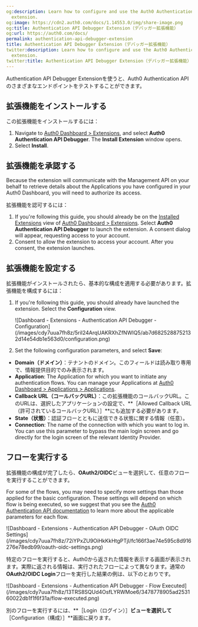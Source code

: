 ```yaml
---
og:description: Learn how to configure and use the Auth0 Authentication API Debugger
  extension.
og:image: https://cdn2.auth0.com/docs/1.14553.0/img/share-image.png
og:title: Authentication API Debugger Extension（デバッガー拡張機能）
og:url: https://auth0.com/docs/
permalink: authentication-api-debugger-extension
title: Authentication API Debugger Extension（デバッガー拡張機能）
twitter:description: Learn how to configure and use the Auth0 Authentication API Debugger
  extension.
twitter:title: Authentication API Debugger Extension（デバッガー拡張機能）
---
```


Authentication API Debugger Extensionを使うと、Auth0 Authentication APIのさまざまなエンドポイントをテストすることができます。

## 拡張機能をインストールする

この拡張機能をインストールするには：

1. Navigate to [Auth0 Dashboard > Extensions](https://manage.auth0.com/#/extensions), and select **Auth0 Authentication API Debugger**. The **Install Extension** window opens.
2. Select **Install**.

## 拡張機能を承認する

Because the extension will communicate with the <Tooltip tip="Management API: A product to allow customers to perform administrative tasks." cta="View Glossary" href="/docs/glossary?term=Management+API">Management API</Tooltip> on your behalf to retrieve details about the Applications you have configured in your <Tooltip tip="Auth0 Dashboard: Auth0's main product to configure your services." cta="View Glossary" href="/docs/glossary?term=Auth0+Dashboard">Auth0 Dashboard</Tooltip>, you will need to authorize its access.

拡張機能を認可するには：

1. If you're following this guide, you should already be on the [Installed Extensions](https://manage.auth0.com/#/extensions) view of [Auth0 Dashboard > Extensions](https://manage.auth0.com/#/extensions). Select **Auth0 Authentication API Debugger** to launch the extension. A consent dialog will appear, requesting access to your account.
2. Consent to allow the extension to access your account. After you consent, the extension launches.

## 拡張機能を設定する

拡張機能がインストールされたら、基本的な構成を適用する必要があります。拡張機能を構成するには：

1. If you're following this guide, you should already have launched the extension. Select the **Configuration** view.

   <Frame>![Dashboard - Extensions - Authentication API Debugger - Configuration](/images/cdy7uua7fh8z/5riI24ArqUAKRXhZfNWIQ5/ab7d6825288752132d14e54db1e563d0/configuration.png)</Frame>
2. Set the following configuration parameters, and select **Save**:

* **Domain（ドメイン）**：テナントのドメイン。このフィールドは読み取り専用で、情報提供目的でのみ表示されます。
* **Application**: The Application for which you want to initiate any authentication flows. You can manage your Applications at [Auth0 Dashboard > Applications > Applications](https://manage.auth0.com/#/applications).
* **Callback URL（コールバックURL）**：この拡張機能のコールバックURL。このURLは、選択したアプリケーションの設定で、**［Allowed Callback URL（許可されているコールバックURL）］**にも追加する必要があります。
* **State（状態）**：認証フローとともに送信できる状態に関する情報（任意）。
* **Connection**: The name of the connection with which you want to log in. You can use this parameter to bypass the main login screen and go directly for the login screen of the relevant <Tooltip tip="Identity Provider (IdP): Service that stores and manages digital identities." cta="View Glossary" href="/docs/glossary?term=Identity+Provider">Identity Provider</Tooltip>.

## フローを実行する

拡張機能の構成が完了したら、**OAuth2/OIDC**ビューを選択して、任意のフローを実行することができます。

<Callout icon="file-lines" color="#0EA5E9" iconType="regular">

For some of the flows, you may need to specify more settings than those applied for the basic configuration. These settings will depend on which flow is being executed, so we suggest that you see the [Auth0 Authentication API documentation](/docs/api) to learn more about the applicable parameters for each flow.

</Callout>

<Frame>![Dashboard - Extensions - Authentication API Debugger - OAuth OIDC Settings](/images/cdy7uua7fh8z/72iYPxZU9OiHkKkHtgPTjI/fc166f3ae74e595c8d916276e78edb99/oauth-oidc-settings.png)</Frame>

特定のフローを実行すると、Auth0から返された情報を表示する画面が表示されます。実際に返される情報は、実行されたフローによって異なります。通常の**OAuth2/OIDC Login**フローを実行した結果の例は、以下のとおりです。

<Frame>![Dashboard - Extensions - Authentication API Debugger - Flow Executed](/images/cdy7uua7fh8z/13TRS8SQUd4OsfLYRWMoe6/3478778905ad253160022db1f1f6f31a/flow-executed.png)</Frame>

別のフローを実行するには、**［Login（ログイン）］**ビューを選択して**［Configuration（構成）］**画面に戻ります。
